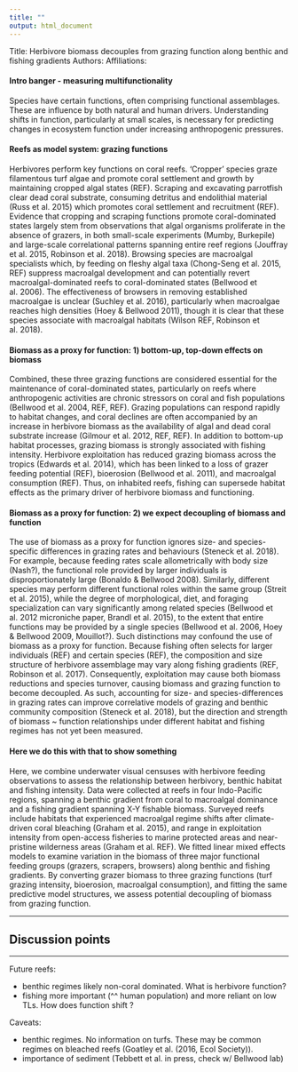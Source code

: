 ```yaml
---
title: ""
output: html_document
---
```


Title: Herbivore biomass decouples from grazing function along benthic and fishing gradients
Authors:
Affiliations:




#### Intro banger - measuring multifunctionality

Species have certain functions, often comprising functional assemblages. These are influence by both natural and human drivers. Understanding shifts in function, particularly at small scales, is necessary for predicting changes in ecosystem function under increasing anthropogenic pressures.

#### Reefs as model system: grazing functions

Herbivores perform key functions on coral reefs. 'Cropper' species graze filamentous turf algae and promote coral settlement and growth by maintaining cropped algal states (REF). Scraping and excavating parrotfish clear dead coral substrate, consuming detritus and endolithial material (Russ et al. 2015) which promotes coral settlement and recruitment (REF). Evidence that cropping and scraping functions promote coral-dominated states largely stem from observations that algal organisms proliferate in the absence of grazers, in both small-scale experiments (Mumby, Burkepile) and large-scale correlational patterns spanning entire reef regions (Jouffray et al. 2015, Robinson et al. 2018). Browsing species are macroalgal specialists which, by feeding on fleshy algal taxa (Chong-Seng et al. 2015, REF) suppress macroalgal development and can potentially revert macroalgal-dominated reefs to coral-dominated states (Bellwood et al. 2006). The effectiveness of browsers in removing established macroalgae is unclear (Suchley et al. 2016), particularly when macroalgae reaches high densities (Hoey & Bellwood 2011), though it is clear that these species associate with macroalgal habitats (Wilson REF, Robinson et al. 2018).

#### Biomass as a proxy for function: 1) bottom-up, top-down effects on biomass

Combined, these three grazing functions are considered essential for the maintenance of coral-dominated states, particularly on reefs where anthropogenic activities are chronic stressors on coral and fish populations (Bellwood et al. 2004, REF, REF). Grazing populations can respond rapidly to habitat changes, and coral declines are often accompanied by an increase in herbivore biomass as the availability of algal and dead coral substrate increase (Gilmour et al. 2012, REF, REF).  In addition to bottom-up habitat processes, grazing biomass is strongly associated with fishing intensity. Herbivore exploitation has reduced grazing biomass across the tropics (Edwards et al. 2014), which has been linked to a loss of grazer feeding potential (REF), bioerosion (Bellwood et al. 2011), and macroalgal consumption (REF). Thus, on inhabited reefs, fishing can supersede habitat effects as the primary driver of herbivore biomass and functioning.

#### Biomass as a proxy for function: 2) we expect decoupling of biomass and function

The use of biomass as a proxy for function ignores size- and species-specific differences in grazing rates and behaviours (Steneck et al. 2018). For example, because feeding rates scale allometrically with body size (Nash?), the functional role provided by larger individuals is disproportionately large (Bonaldo & Bellwood 2008). Similarly, different species may perform different functional roles within the same group (Streit et al. 2015), while the degree of morphological, diet, and foraging specialization can vary significantly among related species (Bellwood et al. 2012 microniche paper, Brandl et al. 2015), to the extent that entire functions may be provided by a single species (Bellwood et al. 2006, Hoey & Bellwood 2009, Mouillot?).  Such distinctions may confound the use of biomass as a proxy for function. Because fishing often selects for larger individuals (REF) and certain species (REF), the composition and size structure of herbivore assemblage may vary along fishing gradients (REF, Robinson et al. 2017). Consequently, exploitation may cause both biomass reductions and species turnover, causing biomass and grazing function to become decoupled. As such, accounting for size- and species-differences in grazing rates can improve correlative models of grazing and benthic community composition (Steneck et al. 2018), but the direction and strength of biomass ~ function relationships under different habitat and fishing regimes has not yet been measured. 

#### Here we do this with that to show something

Here, we combine underwater visual censuses with herbivore feeding observations to assess the relationship between herbivory, benthic habitat and fishing intensity. Data were collected at reefs in four Indo-Pacific regions, spanning a benthic gradient from coral to macroalgal dominance and a fishing gradient spanning X-Y fishable biomass. Surveyed reefs include habitats that experienced macroalgal regime shifts after climate-driven coral bleaching (Graham et al. 2015), and range in exploitation intensity from open-access fisheries to marine protected areas and near-pristine wilderness areas (Graham et al. REF). We fitted linear mixed effects models to examine variation in the biomass of three major functional feeding groups (grazers, scrapers, browsers) along benthic and fishing gradients. By converting grazer biomass to three grazing functions (turf grazing intensity, bioerosion, macroalgal consumption), and fitting the same predictive model structures, we assess potential decoupling of biomass from grazing function.







***

## Discussion points

***

Future reefs:

- benthic regimes likely non-coral dominated. What is herbivore function?
- fishing more important (^^ human population) and more reliant on low TLs. How does function shift ?

Caveats:

- benthic regimes. No information on turfs. These may be common regimes on bleached reefs (Goatley et al. (2016, Ecol Society)).
- importance of sediment (Tebbett et al. in press, check w/ Bellwood lab)


